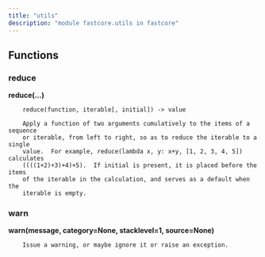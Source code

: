```yaml
---
title: "utils"
description: "module fastcore.utils in fastcore"
---
```


## Functions

    
### reduce
    
<strong>reduce(...)</strong>
    
        reduce(function, iterable[, initial]) -> value
        
        Apply a function of two arguments cumulatively to the items of a sequence
        or iterable, from left to right, so as to reduce the iterable to a single
        value.  For example, reduce(lambda x, y: x+y, [1, 2, 3, 4, 5]) calculates
        ((((1+2)+3)+4)+5).  If initial is present, it is placed before the items
        of the iterable in the calculation, and serves as a default when the
        iterable is empty.
    
### warn
    
<strong>warn(message, category=None, stacklevel=1, source=None)</strong>
    
        Issue a warning, or maybe ignore it or raise an exception.

